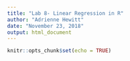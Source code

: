 ```yaml
---
title: "Lab 8- Linear Regression in R"
author: "Adrienne Hewitt"
date: "November 23, 2018"
output: html_document
---
```


```r
knitr::opts_chunk$set(echo = TRUE)
```

